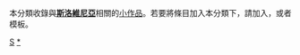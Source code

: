 {{Catnav|頁面分類|地理|国家|欧洲国家|斯洛維尼亞}}
{{hiddencat}}
{{WPSS-cat}}
本分類收錄與'''[[斯洛維尼亞|斯洛維尼亞]]'''相關的[[Wikipedia:小作品|小作品]]。若要將條目加入本分類下，請加入'''{{tl|Slovenia-stub}}'''，或者'''{{tl|斯洛維尼亞小作品}}'''模板。

[[Category:歐洲小作品|S]]
[[Category:斯洛維尼亞|*]]